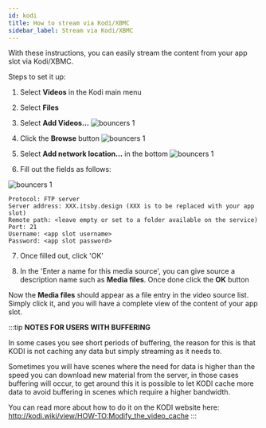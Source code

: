 ```yaml
---
id: kodi
title: How to stream via Kodi/XBMC
sidebar_label: Stream via Kodi/XBMC
---
```


With these instructions, you can easily stream the content from your app slot via Kodi/XBMC.

Steps to set it up:

1. Select **Videos** in the Kodi main menu

2. Select **Files**

3. Select **Add Videos...**
 ![bouncers 1](../../assets/app-slots-kodi-01.png)

4. Click the **Browse** button
 ![bouncers 1](../../assets/app-slots-kodi-02.png)

5. Select **Add network location...** in the bottom
 ![bouncers 1](../../assets/app-slots-kodi-03.png)

6. Fill out the fields as follows:

 ![bouncers 1](../../assets/app-slots-kodi-04.png)

```plaintext
Protocol: FTP server
Server address: XXX.itsby.design (XXX is to be replaced with your app slot)
Remote path: <leave empty or set to a folder available on the service)
Port: 21
Username: <app slot username>
Password: <app slot password>
```

7. Once filled out, click 'OK'

8. In the 'Enter a name for this media source', you can give source a description name such as **Media files**. Once done click the **OK** button

Now the **Media files** should appear as a file entry in the video source list. Simply click it, and you will have a complete view of the content of your app slot.

:::tip
**NOTES FOR USERS WITH BUFFERING**

In some cases you see short periods of buffering, the reason for this is that KODI is not caching any data but simply streaming as it needs to.

Sometimes you will have scenes where the need for data is higher than the speed you can download new material from the server, in those cases buffering will occur, to get around this it is possible to let KODI cache more data to avoid buffering in scenes which require a higher bandwidth.

You can read more about how to do it on the KODI website here: http://kodi.wiki/view/HOW-TO:Modify_the_video_cache
:::
